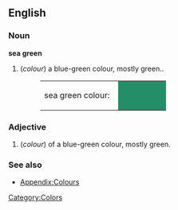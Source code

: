 ==English==

===Noun===
'''sea green'''
#(''colour'') a blue-green colour, mostly green..
#:<table><tr><td>sea green colour: &nbsp;</td><td bgcolor="#238E68" width="80">&nbsp; </td></tr></table>


===Adjective===
#(''colour'') of a blue-green colour, mostly green.

===See also===
*[[Wiktionary_Appendix:Colours|Appendix:Colours]]

[[Category:Colors]]